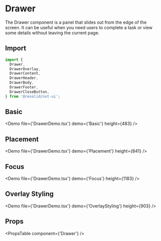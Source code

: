 # Drawer

The Drawer component is a panel that slides out from the edge of the screen. It can be useful when you need users to complete a task or view some details without leaving the current page.

## Import

```javascript
import {
  Drawer,
  DrawerOverlay,
  DrawerContent,
  DrawerHeader,
  DrawerBody,
  DrawerFooter,
  DrawerCloseButton,
} from '@resolid/nxt-ui';
```

## Basic

<Demo file={'DrawerDemo.tsx'} demo={'Basic'} height={483} />

## Placement

<Demo file={'DrawerDemo.tsx'} demo={'Placement'} height={841} />

## Focus

<Demo file={'DrawerDemo.tsx'} demo={'Focus'} height={1183} />

## Overlay Styling

<Demo file={'DrawerDemo.tsx'} demo={'OverlayStyling'} height={903} />

## Props

<PropsTable component={'Drawer'} />
